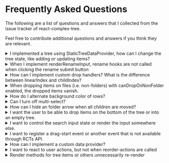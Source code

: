 # Frequently Asked Questions

<!--
<details><summary>Question</summary>
<div>



</div>
</details>
-->

The following are a list of questions and answers that I collected from the issue tracker of react-complex-tree.

Feel free to contribute additional questions and answers if you think they are relevant.

<details><summary>I implemented a tree using StaticTreeDataProvider, how can I change the tree state, like adding or
    updating items?</summary>
<div>

If you want to react to tree state changes, I suggest you implement a custom
[TreeDataProvider](https://rct.lukasbach.com/docs/api/interfaces/TreeDataProvider)
rather than using
StaticTreeDataProvider. There you can implement logic that reacts to change events. If you need more
control, you can also use a [controlled environment](https://rct.lukasbach.com/docs/guides/controlled-environment)
rather than an uncontrolled environment, then you get complete control over your data.

Reference: [#244](https://github.com/lukasbach/react-complex-tree/issues/244)

</div>
</details>

<details><summary>When I implement renderRenameInput, rename hooks are not called when clicking the rename submit button</summary>
<div>

Make sure to add ``ref={props.submitButtonRef}`` to the props of the submit button, then it should work. RCT checks if
the input is blurred, i.e. the user clicks away from the input, and when that is the case, it cancels the renaming
and hides the rename input. It uses a ref on the button to find out that the user is not actually cancelling the
renaming, but clicking on the submit button. So without the ref, it thinks the user is just clicking away from the
input, and unmounts the button and input before the submit logic can complete.

Reference: [#247](https://github.com/lukasbach/react-complex-tree/issues/247)

</div>
</details>

<details><summary>How can I implement custom drop handlers? What is the difference between linearIndex and childIndex?</summary>
<div>

The gist is essentially just to implement the
[onDrop](https://rct.lukasbach.com/docs/api/interfaces/TreeChangeHandlers#ondrop)
handler, you can use
[the implementation in the uncontrolled environment](https://github.com/lukasbach/react-complex-tree/blob/main/packages/core/src/uncontrolledEnvironment/UncontrolledTreeEnvironment.tsx#L116)
for that as reference, although it is a bit verbose and messy to be honest.

When the user is dropping an item, he is hovering over an ("target") item. The target type provides details where on that item that is:
* "item": User is dropping in the center part of an item. This means the item is a folder and `props.canDropOnFolder` is true, or it is not a folder and `props.canDropOnNonFolder ` is true. The expectation is that the dragged items are inserted into the hovered target item. The target variable provided to the onDrop handler is of type [`DraggingPositionItem`](https://rct.lukasbach.com/docs/api/interfaces/DraggingPositionItem)
* "between-items": User is either dragging on the top part or bottom part of the hovered item. The expactation is that the dragged items are inserted above the target item if they are hovering on the top part, or below if they are hovering on the bottom part. The target variable provided to the onDrop handler is of type [`DraggingPositionBetweenItems`](https://rct.lukasbach.com/docs/api/interfaces/DraggingPositionBetweenItems). The variable `target.linePosition` has the value "top" or "bottom" and determines this distinction.
* "root": The user is dragging somewhere on the the top-level of the tree. This means, either the tree is empty, and the user is dropping on the empty tree container, or the container in which the tree items are rendered extends downwards of the last item, and the user is dropping there. The expecation is that the item is inserted in the top-level of the tree at the bottom. This is demonstrated in [this demo](https://rct.lukasbach.com/storybook/?path=/story/core-basic-examples--drop-on-empty-tree), and was introduced as fix for #182 ([commit](https://github.com/lukasbach/react-complex-tree/commit/fbd7aeec6eef7c5f4e21bc626f2052dfe3ebfd7a)). In implementation, I think you can handle this identical to the targetType "item", since in the case of "root", the other props are identical to the "item" case with the referencing item being the root item. The target variable provided to the onDrop handler is of type [`DraggingPositionRoot`](https://rct.lukasbach.com/docs/api/interfaces/DraggingPositionRoot)

Regarding `linearIndex` and `childIndex`: childIndex refers to the position of an item within its parent. linearIndex refers to the overall position of the item within the entire tree, would all items be laid out in a linear manner. As an example:

![image](https://user-images.githubusercontent.com/4140121/213594609-2b9626e3-d185-4052-b4a6-1c61b96579c5.png)

The item "Black" has the childIndex 2, and the linearIndex 5.

Reference: [#211](https://github.com/lukasbach/react-complex-tree/issues/211)

</div>
</details>

<details><summary>When dropping items on files (i.e. non-folders) with canDropOnNonFolder enabled, the dropped items vanish.</summary>
<div>

This is by design. Dropping an item on a non-folder adds it to its children, but does not enable the `isFolder` flag
    for the drop target. Items are only rendered with children if they have the `isFolder` flag set to true.

* If you want users to drop only on folders, enable `canDropOnFolder` instead of `canDropOnNonFolder`, and also
    `canReorderItems` if you want to allow reordering
* If you want to have items turn into folders with children when you drop an item on it, use a class as data provider
    that implements `TreeDataProvider.onChangeItemChildren` to handle the new items by turning the item into a folder
    and notifying rct of changes with the listeners passed by `TreeDataProvider.onDidChangeTreeData`. Or implement that
    accordingly with `StaticTreeDataProvider` or an controlled environment by handling that yourself.
* Similarly, if you want other special handling of items that are dropped on other non-folder items, but not turn the
    target into a folder, handle the drop event just as above, but for this case it is very much necessary for rct not
    to impose implicit changes like the drop target automatically turning into a folder.

Reference: [#228](https://github.com/lukasbach/react-complex-tree/issues/228)

</div>
</details>

<details><summary>How do I alternate background color of rows?</summary>
<div>

Currently, there is no direct support from the library for that. There are some workarounds that might be feasible
for you:

* Use `background-image: repeat-linear-gradient` on the parent for a repeating pattern that matches the items height.
* Customize the styling with the DOM API:

```js
[...document.getElementsByClassName("rct-tree-item-button")]
.filter((_, i) => i % 2 === 0)
.forEach(n => n.style.backgroundColor = "red")
```

Reference: [#217](https://github.com/lukasbach/react-complex-tree/issues/217)

</div>
</details>

<details><summary>Can I turn off multi-select?</summary>
<div>

There is no direct property that controls this.

You should be able to achieve that by implementing a custom interaction mode. You can read about
those [here](https://rct.lukasbach.com/docs/guides/interaction-modes#custom-interaction-modes), and see
an example implementation [here](https://github.com/lukasbach/react-complex-tree/blob/main/packages/core/src/interactionMode/ClickItemToExpandInteractionManager.ts).
You can probably just copy the code from the latter link, and remove all logic that is related to multi item selection.

Another alternative would be to use a [controlled environment](https://rct.lukasbach.com/docs/guides/controlled-environment),
where you manage changes to the view state, including selected items, yourself. There you could also customize
how item selection is handled.

Reference: [#151](https://github.com/lukasbach/react-complex-tree/issues/151)

</div>
</details>

<details><summary>How can I hide an folder arrow when all children are moved?</summary>
<div>

Whether arrow is  shown or not depends only on `isFolder` (previously `hasChildren`) prop of the node. So you have to
change that property for the node when all children are moved out.

Reference: [#188](https://github.com/lukasbach/react-complex-tree/issues/188) and [#70](https://github.com/lukasbach/react-complex-tree/pull/70)

</div>
</details>


<details><summary>I want the user to be able to drop items on the bottom of the tree or into an empty tree.</summary>
<div>

This already works by default.
Please note that the drag-over needs to be performed over the tree container component for it to register
on empty trees, so the tree container component needs a minimum height for it to work. You can customize
this by giving a minimum height to the component rendered with renderTreeContainer which receives the containerProps.

Reference: [#182](https://github.com/lukasbach/react-complex-tree/issues/182)

</div>
</details>

<details><summary>I want to control the search input state or render the input somewhere else.</summary>
<div>

If you just want to control the search state from outside, you can already do that via the ref from the tree. Note
that the search state lives within a tree, not a tree environment, so you need to grab the ref from the tree
component, not the environment. You can set the current search value with
[treeRef.setSearch()](https://rct.lukasbach.com/docs/api/interfaces/TreeRef#setsearch), or close the search by
invoking it with `null`.

If you would also like to not show the included search bar, you can update the
[`renderSearchInput`](https://rct.lukasbach.com/docs/api/interfaces/TreeRenderProps#rendersearchinput) prop
to `() => null`.

Alternatively you could also adjust `renderSearchInput` to render a portal that mounts the search input in a
different location within your place, and customize how the search bar looks like from there.

Reference: [#159](https://github.com/lukasbach/react-complex-tree/issues/159)

</div>
</details>

<details><summary>I want to register a drag-start event or another event that is not available through RCTs API.</summary>
<div>

Yeah, there are no direct hooks exposed to register for drag start events. But there are two other ways to hook into these kinds of event handlers yourself:

- [Custom interaction managers](https://rct.lukasbach.com/docs/guides/interaction-modes#custom-interaction-modes): You can use a custom interaction manager to customize the event handlers that are mounted to the item component. You can extend existing modes, so you can fairly easily add only the hook you need on top of existing event handlers.
- [Custom render logic](https://rct.lukasbach.com/docs/guides/rendering#customizing-the-render-logic-for-tree-items): This would be more effort and something I wouldn't recommend just for this, but you can also customize the render logic for tree items and mount the event there.

Reference: [#156](https://github.com/lukasbach/react-complex-tree/issues/156)

</div>
</details>

<details><summary>How can I implement a custom data provider?</summary>
<div>

You can look into the implementation of StaticTreeDataProvider for a more elaborate example: https://github.com/lukasbach/react-complex-tree/blob/main/packages/core/src/uncontrolledEnvironment/StaticTreeDataProvider.ts

Reference: [#149](https://github.com/lukasbach/react-complex-tree/issues/149)

</div>
</details>

<details><summary>I want to react to user actions, but not when reorder-actions are called</summary>
<div>

You can use onPrimaryAction for that.

There are no good docs on the exact logic right now, but the intent is that it calls when the user clicks on an item with probably no tree-navigation related intent. The exact logic you can see in the [implementation](https://github.com/lukasbach/react-complex-tree/blob/main/packages/core/src/interactionMode/ClickItemToExpandInteractionManager.ts), and is pretty much
- when shift is not pressed
- when control is not pressed
- [when the item is not a folder, or canInvokePrimaryActionOnItemContainer is true]

You can test when it is triggered in [this example](https://rct.lukasbach.com/storybook/?path=/story/core-basic-examples--actions).

If you want to further customize which kind of user interaction triggers what, you can use [custom interaction modes](https://rct.lukasbach.com/docs/guides/interaction-modes)
for that.

Reference: [#251](https://github.com/lukasbach/react-complex-tree/issues/251)

</div>
</details>

<details><summary>Render methods for tree items or others unnecessarily re-render</summary>

Yes, the render method for items are retriggered on tree state changes, since every item is provided with information about the tree state in their props, so tree items wouldn't be able to display data they otherwise can.

You can memoize the item render methods directly with only those props that you use, this will ensure that items are not rerendered unless they need to be: https://codesandbox.io/s/react-complex-tree-playground-memo-demo-37mngx

Reference: [#291](https://github.com/lukasbach/react-complex-tree/issues/291)

</details>

<!-- stopped at #147, next is #140 -->

